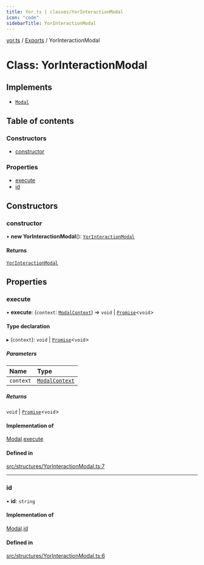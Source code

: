 ```yaml
---
title: Yor.ts | classes/YorInteractionModal
icon: "code"
sidebarTitle: YorInteractionModal
---
```

[yor.ts](../README) / [Exports](../modules) / YorInteractionModal

# Class: YorInteractionModal

## Implements

- [`Modal`](../interfaces/Modal)

## Table of contents

### Constructors

- [constructor](YorInteractionModal#constructor)

### Properties

- [execute](YorInteractionModal#execute)
- [id](YorInteractionModal#id)

## Constructors

### constructor

• **new YorInteractionModal**(): [`YorInteractionModal`](YorInteractionModal)

#### Returns

[`YorInteractionModal`](YorInteractionModal)

## Properties

### execute

• **execute**: (`context`: [`ModalContext`](ModalContext)) => `void` \| [`Promise`]( https://developer.mozilla.org/docs/Web/JavaScript/Reference/Global_Objects/Promise )\<`void`\>

#### Type declaration

▸ (`context`): `void` \| [`Promise`]( https://developer.mozilla.org/docs/Web/JavaScript/Reference/Global_Objects/Promise )\<`void`\>

##### Parameters

| Name | Type |
| :------ | :------ |
| `context` | [`ModalContext`](ModalContext) |

##### Returns

`void` \| [`Promise`]( https://developer.mozilla.org/docs/Web/JavaScript/Reference/Global_Objects/Promise )\<`void`\>

#### Implementation of

[Modal](../interfaces/Modal).[execute](../interfaces/Modal#execute)

#### Defined in

[src/structures/YorInteractionModal.ts:7](https://github.com/OreOreki/interactions.ts/blob/17758ff/src/structures/YorInteractionModal.ts#L7)

___

### id

• **id**: `string`

#### Implementation of

[Modal](../interfaces/Modal).[id](../interfaces/Modal#id)

#### Defined in

[src/structures/YorInteractionModal.ts:6](https://github.com/OreOreki/interactions.ts/blob/17758ff/src/structures/YorInteractionModal.ts#L6)
